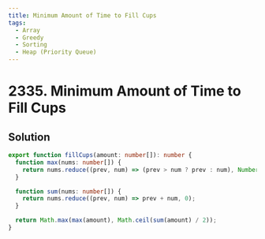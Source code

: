 ```yaml
---
title: Minimum Amount of Time to Fill Cups
tags:
  - Array
  - Greedy
  - Sorting
  - Heap (Priority Queue)
---
```


# 2335. Minimum Amount of Time to Fill Cups

<Badges>
  <LevelBadge level="easy" />
  <TopicBadge name="Array" slug="array" />
  <TopicBadge name="Greedy" slug="greedy" />
  <TopicBadge name="Sorting" slug="sorting" />
  <TopicBadge name="Heap (Priority Queue)" slug="heap-priority-queue" />
</Badges>

## Solution

```typescript filename="solution.ts" copy
export function fillCups(amount: number[]): number {
  function max(nums: number[]) {
    return nums.reduce((prev, num) => (prev > num ? prev : num), Number.MIN_SAFE_INTEGER);
  }

  function sum(nums: number[]) {
    return nums.reduce((prev, num) => prev + num, 0);
  }

  return Math.max(max(amount), Math.ceil(sum(amount) / 2));
}
```

<ProblemLink
  codingSite="leetcode"
  href="https://leetcode.com/problems/minimum-amount-of-time-to-fill-cups"
  title="Minimum Amount of Time to Fill Cups"
/>
